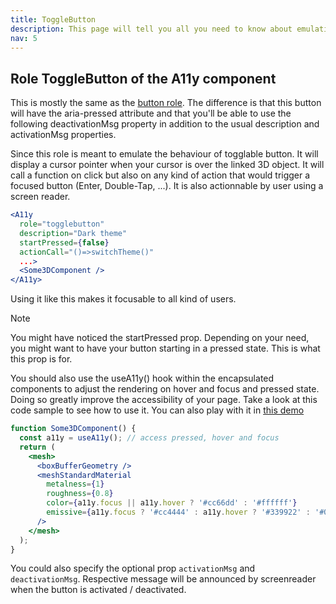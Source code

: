 ```yaml
---
title: ToggleButton
description: This page will tell you all you need to know about emulating an accessible togglable button in your react-three-fiber app with @react-three-a11y
nav: 5
---
```


## Role ToggleButton of the A11y component

This is mostly the same as the [button role](/a11y/roles/button).
The difference is that this button will have the aria-pressed attribute and that you'll be able to use the following deactivationMsg property in addition to the usual description and activationMsg properties.

Since this role is meant to emulate the behaviour of togglable button.
It will display a cursor pointer when your cursor is over the linked 3D object.
It will call a function on click but also on any kind of action that would trigger a focused button (Enter, Double-Tap, ...).
It is also actionnable by user using a screen reader.

```jsx
<A11y
  role="togglebutton"
  description="Dark theme"
  startPressed={false}
  actionCall="()=>switchTheme()"
  ...>
  <Some3DComponent />
</A11y>
```

Using it like this makes it focusable to all kind of users.

> [!NOTE]
> You might have noticed the startPressed prop. Depending on your need, you might want to have your button starting in a pressed state. This is what this prop is for.

You should also use the useA11y() hook within the encapsulated components to adjust the rendering on hover and focus and pressed state. Doing so greatly improve the accessibility of your page.
Take a look at this code sample to see how to use it.
You can also play with it in [this demo](https://n4rzi.csb.app)

```jsx
function Some3DComponent() {
  const a11y = useA11y(); // access pressed, hover and focus
  return (
    <mesh>
      <boxBufferGeometry />
      <meshStandardMaterial
        metalness={1}
        roughness={0.8}
        color={a11y.focus || a11y.hover ? '#cc66dd' : '#ffffff'}
        emissive={a11y.focus ? '#cc4444' : a11y.hover ? '#339922' : '#003399'}
      />
    </mesh>
  );
}
```

You could also specify the optional prop `activationMsg` and `deactivationMsg`.
Respective message will be announced by screenreader when the button is activated / deactivated.
